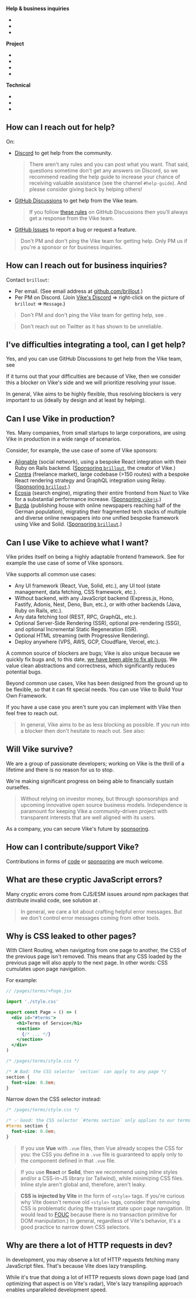 
**Help & business inquiries**

- <Link href="#how-can-i-reach-out-for-help" doNotInferSectionTitle />
- <Link href="#how-can-i-reach-out-for-business-inquiries" doNotInferSectionTitle />
- <Link href="#i-ve-difficulties-integrating-a-tool-can-i-get-help" doNotInferSectionTitle />

**Project**

- <Link href="#can-i-use-vike-in-production" doNotInferSectionTitle />
- <Link href="#will-vike-survive" doNotInferSectionTitle />
- <Link href="#can-i-use-vike-to-achieve-what-i-want" doNotInferSectionTitle />
- <Link href="#how-can-i-contribute-support-vike" doNotInferSectionTitle />

**Technical**

- <Link href="#what-are-these-cryptic-javascript-errors" doNotInferSectionTitle />
- <Link href="#why-is-css-leaked-to-other-pages" doNotInferSectionTitle />
- <Link href="#why-are-there-a-lot-of-http-requests-in-dev" doNotInferSectionTitle />


## How can I reach out for help?

On:
- <a href={projectInfo.discordInvite}>Discord</a> to get help from the community.
  > There aren't any rules and you can post what you want. That said, questions sometime don't get any answers on Discord, so we recommend reading the help guide to increase your chance of receiving valuable assistance (see the channel `#help-guide`). And please consider giving back by helping others!
- <a href={projectInfo.githubDiscussions}>GitHub Discussions</a> to get help from the Vike team.
  > If you follow [these rules](https://brillout.github.io/rules/) on GitHub Discussions then you'll always get a response from the Vike team.
- [GitHub Issues](https://github.com/vikejs/vike/issues) to report a bug or request a feature.

> Don't PM and don't ping the Vike team for getting help. Only PM us if you're a sponsor or for <Link href="#how-can-i-reach-out-for-business-inquiries" >business inquiries</Link>.


## How can I reach out for business inquiries?

Contact `brillout`:
 - Per email. (See email address at [github.com/brillout](https://github.com/brillout).)
 - Per PM on Discord. (Join [Vike's Discord](https://discord.com/invite/hfHhnJyVg8) => right-click on the picture of `brillout` => `Message`.)

> Don't PM and don't ping the Vike team for getting help, see <Link href="#how-can-i-reach-out-for-help" doNotInferSectionTitle />.

> Don't reach out on Twitter as it has shown to be unreliable.


## I've difficulties integrating a tool, can I get help?

Yes, and you can use GitHub Discussions to get help from the Vike team, see <Link href="#how-can-i-reach-out-for-help" doNotInferSectionTitle />

If it turns out that your difficulties are because of Vike, then we consider this a blocker on Vike's side and we will prioritize resolving your issue.

In general, Vike <Link href="#can-i-use-vike-to-achieve-what-i-want">aims to be highly flexible</Link>, thus resolving blockers is very important to us (ideally by design and at least by helping).


## Can I use Vike in production?

Yes. Many companies, from small startups to large corporations, are using Vike in production in a wide range of scenarios.

Consider, for example, the use case of some of Vike sponsors:
 - [Alignable](https://www.alignable.com) (social network), using a bespoke React integration with their Ruby on Rails backend.
   ([Sponsoring `brillout`](https://github.com/AlignableUser#:~:text=www.alignable.com-,Sponsoring,-Achievements), the creator of Vike.)
 - [Contra](https://contra.com) (freelance market), large codebase (>150 routes) with a bespoke React rendering strategy and GraphQL integration using Relay.
   ([Sponsoring `brillout`](https://github.com/contra#:~:text=of%20this%20organization.-,Sponsoring,-Top%20languages).)
 - [Ecosia](https://www.ecosia.org) (search engine), migrating their entire frontend from Nuxt to Vike for a substantial performance increase.
   ([Sponsoring `vikejs`](https://github.com/Ecosia#:~:text=People-,Sponsoring,-Top%20languages).)
 - [Burda](https://www.burda-forward.de) (publishing house with online newspapers reaching half of the German population), migrating their fragmented tech stacks of multiple and diverse online newspapers into one unified bespoke framework using Vike and Solid.
   ([Sponsoring `brillout`](https://github.com/BurdaForward#:~:text=People-,Sponsoring,-Top%20languages).)


## Can I use Vike to achieve what I want?

Vike prides itself on being a highly adaptable frontend framework. See for example the <Link href="#can-i-use-vike-in-production">use case of some of Vike sponsors</Link>.

Vike supports all common use cases:
 - <Link href="/ui-framework">Any UI framework</Link> (React, Vue, Solid, etc.), <Link href="/integration">any UI tool</Link> (state management, data fetching, CSS framework, etc.).
 - <Link href="/pre-rendering#should-i-pre-render">Without backend</Link>, with <Link href="/server">any JavaScript backend</Link> (Express.js, Hono, Fastify, Adonis, Nest, Deno, Bun, etc.), or with other backends (Java, Ruby on Rails, etc.).
 - <Link href="/data-fetching-tools">Any data fetching tool</Link> (REST, RPC, GraphQL, etc.).
 - Optional <Link href="/ssr">Server-Side Rendering (SSR)</Link>, optional <Link href="/pre-rendering">pre-rendering (SSG)</Link>, and optional <Link href="/vercel#vite-plugin-vercel">Incremental Static Regeneration (ISR)</Link>.
 - Optional <Link href="/stream">HTML streaming</Link> (with <Link href="/streaming#progressive-rendering">Progressive Rendering</Link>).
 - <Link href="/deploy">Deploy anywhere</Link> (VPS, AWS, GCP, Cloudflare, Vercel, etc.).

A common source of blockers are bugs; Vike is also unique because we quickly fix bugs and, to this date, [we have been able to fix all bugs](https://github.com/vikejs/vike/issues?q=is%3Aissue+is%3Aopen+label%3A%22bug+%3Aboom%3A%22). We value clean abstractions and correctness, which significantly reduces potential bugs.

Beyond common use cases, Vike has been designed from the ground up to be flexible, so that it can fit special needs. You can use Vike to <Link href="/build-your-own-framework">Build Your Own Framework</Link>.

If you have a use case you aren't sure you can implement with Vike then <Link href="#how-can-i-reach-out-for-help">feel free to reach out</Link>.

> In general, Vike aims to be as less blocking as possible. If you run into a blocker then don't hesitate to reach out. See also: <Link href="#i-ve-difficulties-integrating-a-tool-can-i-get-help" doNotInferSectionTitle />


## Will Vike survive?

We are a group of passionate developers; working on Vike is the thrill of a lifetime and there is no reason for us to stop.

We're making significant progress on being able to financially sustain ourselfes.

> Without relying on investor money, but through sponsorships and upcoming innovative open source business models.
> Independence is paramount for keeping Vike a community-driven project with transparent interests that are well aligned with its users.

As a company, you can secure Vike's future by [sponsoring](https://github.com/vikejs/vike/issues/1350).


## How can I contribute/support Vike?

Contributions in forms of [code](https://github.com/vikejs/vike/issues/1349) or [sponsoring](https://github.com/vikejs/vike/issues/1350) are much welcome.


## What are these cryptic JavaScript errors?

Many cryptic errors come from CJS/ESM issues around npm packages that distribute invalid code, see solution at <Link href="/broken-npm-package" />.

> In general, we care a lot about crafting helpful error messages. But we don't control error messages coming from other tools.


## Why is CSS leaked to other pages?

With <Link href="/client-routing">Client Routing</Link>, when navigating from one page to another, the CSS of the previous page isn't removed. This means that any CSS loaded by the previous page will also apply to the next page. In other words: CSS cumulates upon page navigation.

For example:

```jsx
// /pages/terms/+Page.jsx

import './style.css'

export const Page = () => (
  <div id="#terms">
    <h1>Terms of Service</h1>
    <section>
      {/* ... */}
    </section>
  </div>
)
```

```css
/* /pages/terms/style.css */

/* ❌ Bad: the CSS selector `section` can apply to any page */
section {
  font-size: 0.8em;
}
```

Narrow down the CSS selector instead:

```css
/* /pages/terms/style.css */

/* ✅ Good: the CSS selector `#terms section` only applies to our terms page */
#terms section {
  font-size: 0.8em;
}
```

> If you use **Vue** with `.vue` files, then Vue already scopes the CSS for you: the CSS you define in a `.vue` file is guaranteed to apply only to the component defined in that `.vue` file.

> If you use **React** or **Solid**, then we recommend using inline styles and/or a CSS-in-JS library (or Tailwind), while minimizing CSS files. Inline style aren't global and, therefore, aren't leaky.

> **CSS is injected by Vite** in the form of `<style>` tags. If you're curious why Vite doesn't remove old `<style>` tags, consider that removing CSS is problematic during the transient state upon page navigation. (It would lead to [FOUC](https://en.wikipedia.org/wiki/Flash_of_unstyled_content) because there is no transaction primitive for DOM manipulation.) In general, regardless of Vite's behavior, it's a good practice to narrow down CSS selectors.


## Why are there a lot of HTTP requests in dev?

In development, you may observe a lot of HTTP requests fetching many JavaScript files.
That's because <Link href="/lazy-transpiling">Vite does lazy transpiling</Link>.

While it's true that doing a lot of HTTP requests slows down page load (and optimizing that aspect is on Vite's radar), Vite's lazy transpiling approach enables unparalleled development speed.

